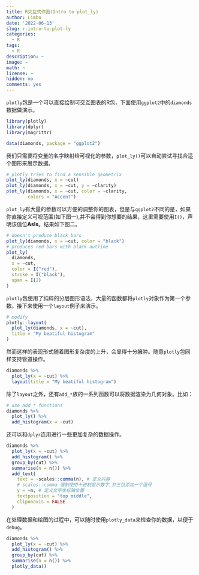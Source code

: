```yaml
---
title: R交互式作图(Intro to plot_ly)
author: Limbo
date: '2022-06-13'
slug: r-intro-to-plot-ly
categories:
  - R
tags:
  - R
description: ~
image: ~
math: ~
license: ~
hidden: no
comments: yes
---
```


`plotly`包是一个可以直接绘制可交互图表的R包，下面使用`ggplot2`中的`diamonds`数据做演示。

```r
library(plotly)
library(dplyr)
library(magrittr)

data(diamonds, package = "ggplot2")
```

我们只需要将变量的名字映射给可视化的参数，`plot_ly()`可以自动尝试寻找合适个图形来展示数据。

```r
# plotly tries to find a sensible geometrix
plot_ly(diamonds, x = ~cut)
plot_ly(diamonds, x = ~cut, y = ~clarity)
plot_ly(diamonds, x = ~cut, color = ~clarity, 
        colors = "Accent")
```

`plot_ly`有大量的参数可以方便的调整你的图表，但是与`ggplot2`不同的是，如果你直接定义可视范围(如下图一),并不会得到你想要的结果，这里需要使用`I()`，声明该值位**Asls**。结果如下图二。

```r
# doesn't produce black bars
plot_ly(diamonds, x = ~cut, color = "black")
# produces red bars with black outline
plot_ly(
  diamonds, 
  x = ~cut, 
  color = I("red"), 
  stroke = I("black"), 
  span = I(2)
)
```

`plotly`包使用了纯粹的分层图形语法，大量的函数都将`plotly`对象作为第一个参数。接下来使用一个`layout`例子来演示。

```r
# modify 
plotly::layout(
  plot_ly(diamonds, x = ~cut),
  title = "My beatiful histogram"
)
```

然而这样的表现形式随着图形复杂度的上升，会显得十分臃肿。随意`plotly`包同样支持管道操作。

```r
diamonds %>% 
  plot_ly(x = ~cut) %>% 
  layout(title = "My beatiful histogram")
```

除了`layout`之外，还有`add_*`族的一系列函数可以将数据渲染为几何对象。比如：

```r
# use add_* functions 
diamonds %>% 
  plot_ly() %>% 
  add_histogram(x = ~cut)
```

还可以和`dplyr`连用进行一些更加复杂的数据操作。

```r
diamonds %>%
  plot_ly(x = ~cut) %>% 
  add_histogram() %>%
  group_by(cut) %>%
  summarise(n = n()) %>%
  add_text(
    text = ~scales::comma(n), # 定义内容
    # scales::comma 强制使用十进制显示数字,并三位添加一个逗号
    y = ~n, # 定义文字坐标轴位置
    textposition = "top middle", 
    cliponaxis = FALSE
  )
```

在处理数据和绘图的过程中，可以随时使用`plotly_data`来检查你的数据，以便于`debug`。

```r
diamonds %>%
  plot_ly(x = ~cut) %>% 
  add_histogram() %>%
  group_by(cut) %>%
  summarise(n = n()) %>% 
  plotly_data()
```
